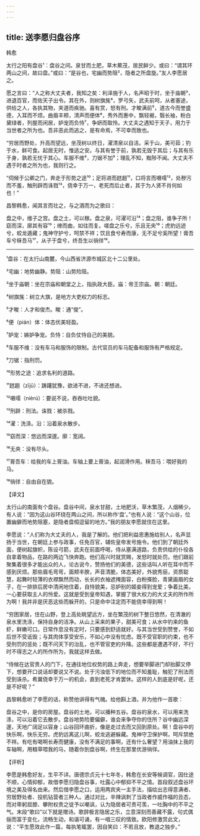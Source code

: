 ```yaml
---
---
---
```

title: 送李愿归盘谷序
---




韩愈

太行之阳有盘谷¹：盘谷之间。泉甘而土肥，草木藂茂，居民鲜少。或曰：“谓其环两山之间，故曰盘。”或曰：“是谷也，宅幽而势阻²，隐者之所盘旋。”友人李愿居之。

愿之言曰：“人之称大丈夫者，我知之矣：利泽施于人，名声昭于时，坐于庙朝³，进退百官，而佐天子出令。其在外，则树旗旄⁴，罗弓矢，武夫前呵，从者塞途，供给之人，各执其物，夹道而疾驰。喜有赏，怒有刑。才畯满前⁵，道古今而誉盛德，入耳而不烦。曲眉丰颊，清声而便体⁶，秀外而惠中，飘轻裾，翳长袖，粉白黛绿者，列屋而闲居，妒宠而负恃⁷，争妍而取怜。大丈夫之遇知于天子，用力于当世者之所为也。吾非恶此而逃之，是有命焉，不可幸而致也。

“穷居而野处，升高而望远，坐茂树以终日，濯清泉以自洁。采于山，美可茹；钓于水，鲜可食。起居无时，惟适之安。与其有誉于前，孰若无毁于其后；与其有乐于身，孰若无忧于其心。车服不维⁸，刀锯不加⁹；理乱不知，黜陟不闻。大丈夫不遇于时者之所为也，我则行之。

“伺候于公卿之门，奔走于形势之途¹⁰；足将进而趑趄¹¹，口将言而嗫嚅¹²，处秽污而不羞，触刑辟而诛戮¹³，侥幸于万一，老死而后止者，其于为人贤不肖何如也！”

昌黎韩愈，闻其言而壮之，与之酒而为之歌曰：

盘之中，维子之宫。盘之土，可以稼。盘之泉，可濯可沿¹⁴；盘之阻，谁争子所！窈而深，廓其有容¹⁵；缭而曲，如往而复。嗟盘之乐兮，乐且无央¹⁶；虎豹远迹兮，蛟龙遁藏；鬼神守护兮，呵禁不祥；饮且食兮寿而康，无不足兮奚所望！膏吾车兮秣吾马¹⁷，从子于盘兮，终吾生以徜徉¹⁸。



***



¹盘谷：在太行山南麓，今山西省济源市城区北十二公里处。

²宅幽：地势幽静。势阻：山势险阻。

³坐于庙朝：坐在宗庙和朝堂之上，指执政大臣。庙：帝王宗庙。朝：朝廷。

⁴树旗旄：树立大旗，是地方大吏权力的标志。

⁵才畯：人才和俊杰。畯：通“俊”。

⁶便（pián）体：体态优美轻盈。

⁷妒宠：嫉妒争宠。负恃：自负仗恃自己的美貌。

⁸车服不维：没有车马和服饰的限制。古代官员的车马配备和服饰有严格规定。

⁹刀锯：指刑罚。

¹⁰形势之途：追求名利的道路。

¹¹趑趄（zījū）：踌躇犹豫，欲进不进，不进还想进。

¹²嗫嚅（nièrú）：要说不说，吞吞吐吐貌。

¹³刑辟：刑法。诛戮：被杀戮。

¹⁴濯：洗涤。沿：沿着泉水散步。

¹⁵窈而深：悠远而深邃。廓：宽阔。

¹⁶无央：没有尽头。

¹⁷膏吾车：给我的车上膏油。车轴上要上膏油，起润滑作用。秣吾马：喂好我的马。

¹⁸徜徉：自由自在貌。

【译文】

太行山的南面有个盘谷。盘谷中间，泉水甘甜，土地肥沃，草木繁茂，人烟稀少。有人说：“因为这山谷环绕在两山之间，所以称作‘盘’。”也有人说：“这个山谷，位置幽僻而地势阻塞，是隐者盘桓逗留的地方。”我的朋友李愿就住在这里。

李愿说：“人们称为大丈夫的人，我是了解的。他们把利益恩惠施给别人，名声显扬于当世，在朝廷上参与政事，任免百官，辅佐皇帝发号施令。他们到了朝廷外面，便树起旗帜，陈设弓箭，武夫在前面呼喝，侍从塞满道路，负责供给的仆役各自拿着物品，在路的两边飞快奔跑。他们高兴时就赏赐，发怒时就处罚。他们跟前聚集着很多才能出众的人，论古说今，赞扬他们的美德，这些话叫人听在耳中而不感到厌烦。那些眉毛弯弯，面颊丰腴，声音清脆，体态美好，外貌秀丽，资质聪慧，起舞时轻薄的衣襟飘然而动，长长的衣袖遮掩面容，白粉搽脸，青黛画眉的女子，在一排排后房中清闲地住着，自恃貌美，忌妒别的姬妾得到宠爱；争着比美，一心要获取主人的怜爱。这就是受到皇帝知遇，掌握了很大权力的大丈夫的所作所为啊！我并非是厌恶这些而躲开的，只是命中注定而不能侥幸得到啊！

“穷困家居，住在山野，登上高处眺望远方，坐在繁茂的树下整日悠然，在清澈的泉水里洗涤，保持自身的洁净。从山上采来的果子，甜美可食；从水中钓来的鱼虾，鲜嫩可口。日常作息没有定时，只要感到舒适就好。与其当世受到赞誉，不如后世不受诋毁；与其肉体享受安乐，不如心中没有忧虑。既不受官职的约束，也不受刑罚的惩处；既不问天下的治乱，也不管官吏的升降。这些都是遭遇不好，不行时不得志之人的所作所为，我就这样去做。

“侍候在达官贵人的门下，在通往地位权势的路上奔走，想要举脚进门却抬脚又停下，想要开口说话却要说又不说。处于污浊低下的地位而不知羞耻，触犯了刑法而受到诛杀。希冀侥幸于万一的机会，直到老死才肯罢休。这样的人到底是好呢，还是不好呢？”

昌黎韩愈听了李愿的话，称赞他讲得有气魄。给他斟上酒，并为他作一首歌：

盘谷之中，是你的房屋。盘谷的土地，可以播种五谷。盘谷的泉水，可以用来洗涤，可以沿着它去散步。盘谷地势险要偏僻，谁会来争夺你的住所？谷中幽远深邃，天地广阔足以容身；山谷回环曲折，像是走过去而又回到原处。啊！盘谷中的快乐啊，快乐无穷。虎豹远离这儿啊，蛟龙逃避躲藏。鬼神守卫保护啊，呵斥禁绝不祥。有吃有喝啊长寿而健康，没有不满足的事啊，还有什么奢望？用油抹上我的车轴啊，用粮草喂我的马，随着你到盘谷啊，终生在那里优游徜徉。

【评析】

李愿是韩愈好友，生平不详。唐德宗贞元十七年冬，韩愈在长安等候调官，因仕途不顺，心情抑郁，故借李愿归隐盘谷事，吐露心中郁抑不平之情。首段叙述盘谷环境之美及得名由来。然后借李愿之口，运用两宾夹一主手法，描绘出志得意满者、穷居野处者、投机钻营者三种人。通过对比，辛辣讽刺了当政者作威作福的丑态，而对卑躬屈膝、攀附权贵之徒予以嘲讽，认为隐居者可贵可羡，一吐胸中的不平之气。末段“歌曰”以下就是赠诗。歌辞极言隐居之乐，立意深刻而善藏不露，句式偶俪而富于变化，流畅生动，和谐可诵，有一唱三叹的情致。欧阳修激赏此文，说：“平生愿效此作一篇，每执笔辄罢，因自笑曰：不若且放，教退之独步。”
